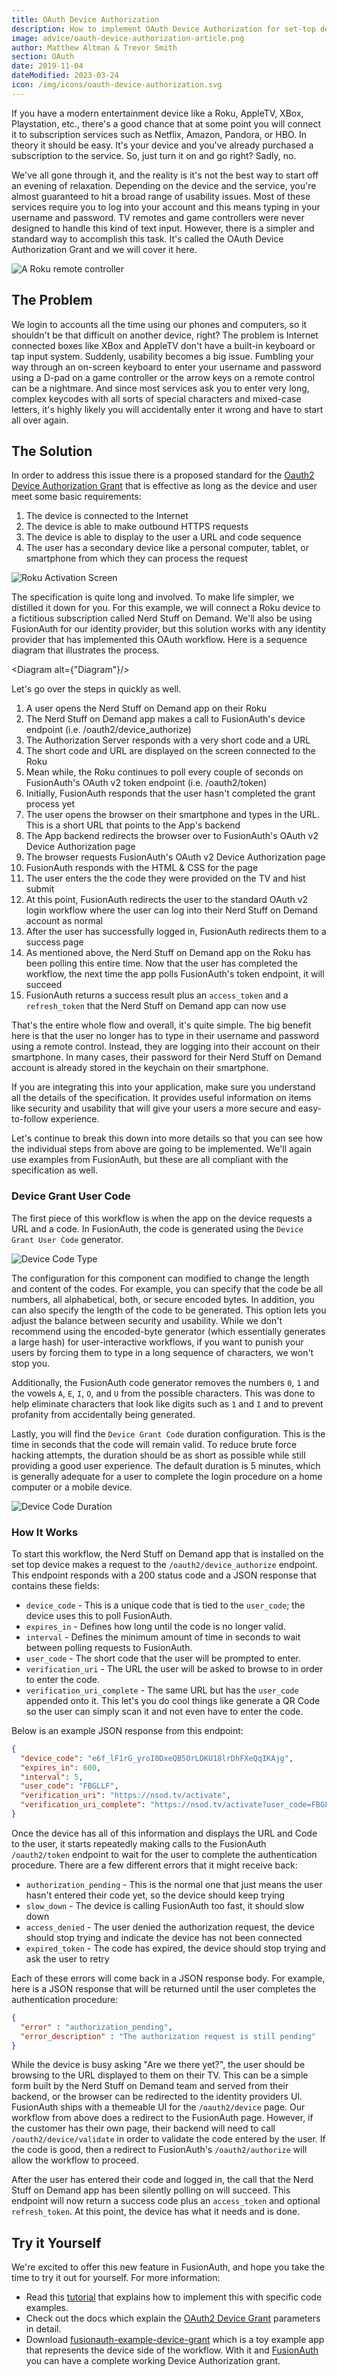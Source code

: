 ```yaml
---
title: OAuth Device Authorization
description: How to implement OAuth Device Authorization for set-top devices like Roku, AppleTV, and XBox and more.
image: advice/oauth-device-authorization-article.png
author: Matthew Altman & Trevor Smith
section: OAuth
date: 2019-11-04
dateModified: 2023-03-24
icon: /img/icons/oauth-device-authorization.svg
---
```


If you have a modern entertainment device like a Roku, AppleTV, XBox, Playstation, etc., there's a good chance that at some point you will connect it to subscription services such as Netflix, Amazon, Pandora, or HBO. In theory it should be easy. It's your device and you've already purchased a subscription to the service. So, just turn it on and go right? Sadly, no.

We've all gone through it, and the reality is it's not the best way to start off an evening of relaxation. Depending on the device and the service, you're almost guaranteed to hit a broad range of usability issues. Most of these services require you to log into your account and this means typing in your username and password. TV remotes and game controllers were never designed to handle this kind of text input. However, there is a simpler and standard way to accomplish this task. It's called the OAuth Device Authorization Grant and we will cover it here.

![A Roku remote controller](/img/blogs/roku_remote.png)

## The Problem

We login to accounts all the time using our phones and computers, so it shouldn't be that difficult on another device, right? The problem is Internet connected boxes like XBox and AppleTV don't have a built-in keyboard or tap input system. Suddenly, usability becomes a big issue. Fumbling your way through an on-screen keyboard to enter your username and password using a D-pad on a game controller or the arrow keys on a remote control can be a nightmare. And since most services ask you to enter very long, complex keycodes with all sorts of special characters and mixed-case letters, it's highly likely you will accidentally enter it wrong and have to start all over again.
<br/>

## The Solution

In order to address this issue there is a proposed standard for the [Oauth2 Device Authorization Grant](https://tools.ietf.org/html/rfc8628) that is effective as long as the device and user meet some basic requirements:

1. The device is connected to the Internet
1. The device is able to make outbound HTTPS requests
1. The device is able to display to the user a URL and code sequence
1. The user has a secondary device like a personal computer, tablet, or smartphone from which they can process the request

![Roku Activation Screen](/img/blogs/roku_activate.png)

The specification is quite long and involved. To make life simpler, we distilled it down for you. For this example, we will connect a Roku device to a fictitious subscription called Nerd Stuff on Demand. We'll also be using FusionAuth for our identity provider, but this solution works with any identity provider that has implemented this OAuth workflow. Here is a sequence diagram that illustrates the process.

<Diagram alt={"Diagram"}/>

Let's go over the steps in quickly as well.

1. A user opens the Nerd Stuff on Demand app on their Roku
1. The Nerd Stuff on Demand app makes a call to FusionAuth's device endpoint (i.e. /oauth2/device_authorize)
1. The Authorization Server responds with a very short code and a URL
1. The short code and URL are displayed on the screen connected to the Roku
1. Mean while, the Roku continues to poll every couple of seconds on FusionAuth's OAuth v2 token endpoint (i.e. /oauth2/token)
1. Initially, FusionAuth responds that the user hasn't completed the grant process yet
1. The user opens the browser on their smartphone and types in the URL. This is a short URL that points to the App's backend
1. The App backend redirects the browser over to FusionAuth's OAuth v2 Device Authorization page
1. The browser requests FusionAuth's OAuth v2 Device Authorization page
1. FusionAuth responds with the HTML & CSS for the page
1. The user enters the the code they were provided on the TV and hist submit
1. At this point, FusionAuth redirects the user to the standard OAuth v2 login workflow where the user can log into their Nerd Stuff on Demand account as normal
1. After the user has successfully logged in, FusionAuth redirects them to a success page
1. As mentioned above, the Nerd Stuff on Demand app on the Roku has been polling this entire time. Now that the user has completed the workflow, the next time the app polls FusionAuth's token endpoint, it will succeed
1. FusionAuth returns a success result plus an `access_token` and a `refresh_token` that the Nerd Stuff on Demand app can now use

That's the entire whole flow and overall, it's quite simple. The big benefit here is that the user no longer has to type in their username and password using a remote control. Instead, they are logging into their account on their smartphone. In many cases, their password for their Nerd Stuff on Demand account is already stored in the keychain on their smartphone.

If you are integrating this into your application, make sure you understand all the details of the specification. It provides useful information on items like security and usability that will give your users a more secure and easy-to-follow experience.

Let's continue to break this down into more details so that you can see how the individual steps from above are going to be implemented. We'll again use examples from FusionAuth, but these are all compliant with the specification as well.

### Device Grant User Code

The first piece of this workflow is when the app on the device requests a URL and a code. In FusionAuth, the code is generated using the `Device Grant User Code` generator.

![Device Code Type](/img/articles/device-code-type.png)

The configuration for this component can modified to change the length and content of the codes. For example, you can specify that the code be all numbers, all alphabetical, both, or secure encoded bytes. In addition, you can also specify the length of the code to be generated. This option lets you adjust the balance between security and usability. While we don't recommend using the encoded-byte generator (which essentially generates a large hash) for user-interactive workflows, if you want to punish your users by forcing them to type in a long sequence of characters, we won't stop you.

Additionally, the FusionAuth code generator removes the numbers `0`, `1` and the vowels `A`, `E`, `I`, `O`, and `U` from the possible characters. This was done to help eliminate characters that look like digits such as `1` and `I` and to prevent profanity from accidentally being generated.

Lastly, you will find the `Device Grant Code` duration configuration. This is the time in seconds that the code will remain valid. To reduce brute force hacking attempts, the duration should be as short as possible while still providing a good user experience. The default duration is 5 minutes, which is generally adequate for a user to complete the login procedure on a home computer or a mobile device.

![Device Code Duration](/img/articles/device-code-duration.png)

### How It Works

To start this workflow, the Nerd Stuff on Demand app that is installed on the set top device makes a request to the `/oauth2/device_authorize` endpoint. This endpoint responds with a 200 status code and a JSON response that contains these fields:

- `device_code` - This is a unique code that is tied to the `user_code`; the device uses this to poll FusionAuth.
- `expires_in` - Defines how long until the code is no longer valid.
- `interval` - Defines the minimum amount of time in seconds to wait between polling requests to FusionAuth.
- `user_code` - The short code that the user will be prompted to enter.
- `verification_uri` - The URL the user will be asked to browse to in order to enter the code.
- `verification_uri_complete` - The same URL but has the `user_code` appended onto it. This let's you do cool things like generate a QR Code so the user can simply scan it and not even have to enter the code.

Below is an example JSON response from this endpoint:

```json
{
  "device_code": "e6f_lF1rG_yroI0DxeQB5OrLDKU18lrDhFXeQqIKAjg",
  "expires_in": 600,
  "interval": 5,
  "user_code": "FBGLLF",
  "verification_uri": "https://nsod.tv/activate",
  "verification_uri_complete": "https://nsod.tv/activate?user_code=FBGLLF"
}
```

Once the device has all of this information and displays the URL and Code to the user, it starts repeatedly making calls to the FusionAuth `/oauth2/token` endpoint to wait for the user to complete the authentication procedure. There are a few different errors that it might receive back:

- `authorization_pending` - This is the normal one that just means the user hasn't entered their code yet, so the device should keep trying
- `slow_down` - The device is calling FusionAuth too fast, it should slow down
- `access_denied` - The user denied the authorization request, the device should stop trying and indicate the device has not been connected
- `expired_token` - The code has expired, the device should stop trying and ask the user to retry

Each of these errors will come back in a JSON response body. For example, here is a JSON response that will be returned until the user completes the authentication procedure:

```json
{
  "error" : "authorization_pending",
  "error_description" : "The authorization request is still pending"
}
```

While the device is busy asking "Are we there yet?", the user should be browsing to the URL displayed to them on their TV. This can be a simple form built by the Nerd Stuff on Demand team and served from their backend, or the browser can be redirected to the identity providers UI. FusionAuth ships with a themeable UI for the `/oauth2/device` page. Our workflow from above does a redirect to the FusionAuth page. However, if the customer has their own page, their backend will need to call `/oauth2/device/validate` in order to validate the code entered by the user. If the code is good, then a redirect to FusionAuth's `/oauth2/authorize` will allow the workflow to proceed.

After the user has entered their code and logged in, the call that the Nerd Stuff on Demand app has been silently polling on will succeed. This endpoint will now return a success code plus an `access_token` and optional `refresh_token`. At this point, the device has what it needs and is done.

## Try it Yourself

We're excited to offer this new feature in FusionAuth, and hope you take the time to try it out for yourself. For more information:

- Read this [tutorial](/docs/lifecycle/authenticate-users/oauth/#example-device-authorization-grant) that explains how to implement this with specific code examples.
- Check out the docs which explain the [OAuth2 Device Grant](/docs/lifecycle/authenticate-users/oauth/endpoints) parameters in detail.
- Download [fusionauth-example-device-grant](https://github.com/FusionAuth/fusionauth-example-device-grant) which is a toy example app that represents the device side of the workflow. With it and [FusionAuth](/) you can have a complete working Device Authorization grant.

